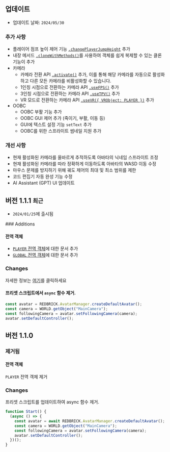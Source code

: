 
## 업데이트

- 업데이트 날짜: `2024/05/30`

<Steps>

### 추가 사항

- 플레이어 점프 높이 제어 기능 [`.changePlayerJumpHeight`](../script/api/avatar#changeplayerjumpheight) 추가
- 내장 메서드 [`.cloneWithMethods()`](../script/api/object3d#clonewithmethods)를 사용하여 객체를 쉽게 복제할 수 있는 클론 기능이 추가
- 카메라
  - 카메라 전환 API [`.activate()`](../script/api/perspective-camera#activate) 추가, 이를 통해 해당 카메라를 자동으로 활성화하고 다른 모든 카메라를 비활성화할 수 있습니다.
  - 1인칭 시점으로 전환하는 카메라 API [`.useFPS()`](../script/api/perspective-camera#usefps) 추가
  - 3인칭 시점으로 전환하는 카메라 API [`.useTPV()`](../script/api/perspective-camera#usetpv) 추가
  - VR 모드로 전환하는 카메라 API [`.useVR({ VRObject: PLAYER })`](../script/api/perspective-camera#usevr) 추가
- OOBC
  - OOBC 부활 기능 추가
  - OOBC GUI 제어 추가 (죽이기, 부활, 이동 등)
  - GUI에 텍스트 설정 기능 `setText` 추가
  - OOBC를 위한 스프라이트 썸네일 지원 추가

### 개선 사항

- 현재 활성화된 카메라를 올바르게 추적하도록 아바타의 닉네임 스프라이트 조정
- 현재 활성화된 카메라를 따라 정확하게 이동하도록 아바타의 WASD 이동 수정
- 마우스 문제를 방지하기 위해 궤도 제어의 최대 및 최소 범위를 제한
- 코드 편집기 자동 완성 기능 수정
- AI Assistant (GPT) UI 업데이트

</Steps>

## 버전 1.1.1 `최근`

- `2024/01/25`에 출시됨

<Steps>
### Additions

#### 전역 객체

- [`PLAYER` 전역 객체](../script/start/global-objects#player)에 대한 문서 추가
- [`GLOBAL` 전역 객체](../script/start/global-objects#global)에 대한 문서 추가

### Changes

자세한 정보는 [여기](../engine/content-type)를 클릭하세요

#### 프리셋 스크립트에서 `async` 함수 제거.

```jsx copy filename="new Preset Script"
const avatar = REDBRICK.AvatarManager.createDefaultAvatar();
const camera = WORLD.getObject("MainCamera");
const followingCamera = avatar.setFollowingCamera(camera);
avatar.setDefaultController();
```

</Steps>

## 버전 1.1.0

<Steps>

### 제거됨

#### 전역 객체

`PLAYER` 전역 객체 제거

### Changes

프리셋 스크립트를 업데이트하여 async 함수 제거.

```jsx copy filename="version1.1.0 Preset Script"
function Start() {
  (async () => {
    const avatar = await REDBRICK.AvatarManager.createDefaultAvatar();
    const camera = WORLD.getObject("MainCamera");
    const followingCamera = avatar.setFollowingCamera(camera);
    avatar.setDefaultController();
  })();
}
```

</Steps>
